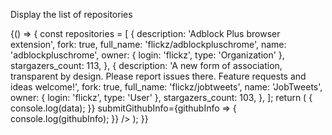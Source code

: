 
<Meta title="Design system/GithubRepositories" component={GithubRepositories} />

Display the list of repositories

<Canvas>
  <Story name="Default">
    {() => {
      const repositories = [
        {
          description: 'Adblock Plus browser extension',
          fork: true,
          full_name: 'flickz/adblockpluschrome',
          name: 'adblockpluschrome',
          owner: { login: 'flickz', type: 'Organization' },
          stargazers_count: 113,
        },
        {
          description:
            'A new form of association, transparent by design. Please report issues there. Feature requests and ideas welcome!',
          fork: true,
          full_name: 'flickz/jobtweets',
          name: 'JobTweets',
          owner: { login: 'flickz', type: 'User' },
          stargazers_count: 103,
        },
      ];
      return (
        <GithubRepositories
          repositories={repositories}
          onCreateCollective={data => {
            console.log(data);
          }}
          submitGithubInfo={githubInfo => {
            console.log(githubInfo);
          }}
        />
      );
    }}
  </Story>
</Canvas>
